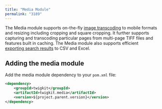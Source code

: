 ```yaml
---
title: "Media Module"
permalink: "3189"
---
```


The Media module supports on-the-fly [image transcoding](/fusion/5.9/3187/image-formatting-and-transcoding) to mobile formats and resizing including cropping and square cropping. It further supports capturing and transcoding particular pages from multi-page TIFF files and features built in caching. The Media module also supports efficient [exporting search results](/fusion/5.9/3188/export-services) to CSV and Excel.

## Adding the media module

Add the media module dependency to your `pom.xml` file:

```xml
<dependency>
    <groupId>twigkit</groupId>
    <artifactId>twigkit.media</artifactId>
    <version>${project.parent.version}</version>
</dependency>
```